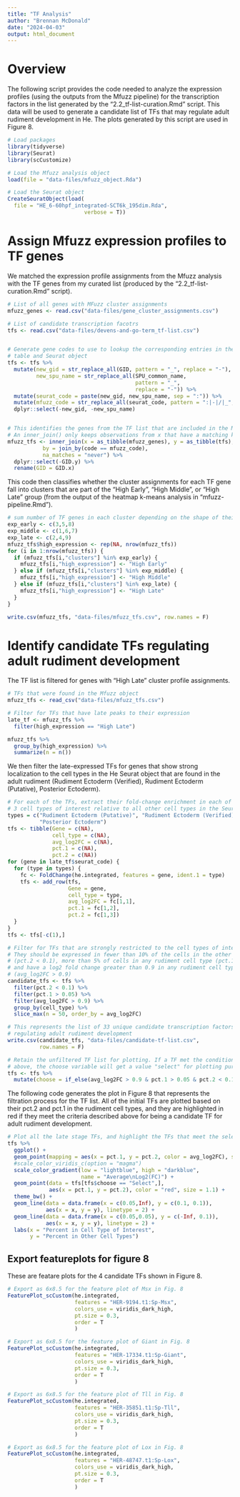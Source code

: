 ```yaml
---
title: "TF Analysis"
author: "Brennan McDonald"
date: "2024-04-03"
output: html_document
---
```


# Overview

The following script provides the code needed to analyze the expression profiles (using the outputs from the Mfuzz pipeline) for the transcription factors in the list generated by the "2.2_tf-list-curation.Rmd" script. This data will be used to generate a candidate list of TFs that may regulate adult rudiment development in He. The plots generated by this script are used in Figure 8.


```r
# Load packages
library(tidyverse)
library(Seurat)
library(scCustomize)
```


```r
# Load the Mfuzz analysis object
load(file = "data-files/mfuzz_object.Rda")

# Load the Seurat object
CreateSeuratObject(load(
  file = "HE_6-60hpf_integrated-SCT6k_195dim.Rda", 
                        verbose = T))
```


# Assign Mfuzz expression profiles to TF genes

We matched the expression profile assignments from the Mfuzz analysis with the TF genes from my curated list (produced by the "2.2_tf-list-curation.Rmd" script).

```r
# List of all genes with MFuzz cluster assignments
mfuzz_genes <- read.csv("data-files/gene_cluster_assignments.csv")

# List of candidate transcription facotrs
tfs <- read.csv("data-files/devens-and-go-term_tf-list.csv")


# Generate gene codes to use to lookup the corresponding entries in the Mfuzz 
# table and Seurat object
tfs <- tfs %>% 
  mutate(new_gid = str_replace_all(GID, pattern = "_", replace = "-"),
         new_spu_name = str_replace_all(SPU_common_name, 
                                        pattern = "_", 
                                        replace = "-")) %>% 
  mutate(seurat_code = paste(new_gid, new_spu_name, sep = ":")) %>% 
  mutate(mfuzz_code = str_replace_all(seurat_code, pattern = ":|-|/|_", replace = ".")) %>% 
  dplyr::select(-new_gid, -new_spu_name)


# This identifies the genes from the TF list that are included in the Mfuzz output
# An inner_join() only keeps observations from x that have a matching key in y.
mfuzz_tfs <- inner_join(x = as_tibble(mfuzz_genes), y = as_tibble(tfs),
           by = join_by(code == mfuzz_code),
           na_matches = "never") %>% 
  dplyr::select(-GID.y) %>% 
  rename(GID = GID.x)
```


This code then classifies whether the cluster assignments for each TF gene fall into clusters that are part of the "High Early", "High Middle", or "High Late" group (from the output of the heatmap k-means analysis in "mfuzz-pipeline.Rmd").

```r
# sum number of TF genes in each cluster depending on the shape of their expression profiles
exp_early <- c(3,5,8)
exp_middle <- c(1,6,7)
exp_late <- c(2,4,9)
mfuzz_tfs$high_expression <- rep(NA, nrow(mfuzz_tfs))
for (i in 1:nrow(mfuzz_tfs)) {
  if (mfuzz_tfs[i,"clusters"] %in% exp_early) {
    mfuzz_tfs[i,"high_expression"] <- "High Early"
  } else if (mfuzz_tfs[i,"clusters"] %in% exp_middle) {
    mfuzz_tfs[i,"high_expression"] <- "High Middle"
  } else if (mfuzz_tfs[i,"clusters"] %in% exp_late) {
    mfuzz_tfs[i,"high_expression"] <- "High Late"
  }
}

write.csv(mfuzz_tfs, "data-files/mfuzz_tfs.csv", row.names = F)
```


# Identify candidate TFs regulating adult rudiment development

The TF list is filtered for genes with "High Late" cluster profile assignments.

```r
# TFs that were found in the Mfuzz object
mfuzz_tfs <- read_csv("data-files/mfuzz_tfs.csv")

# Filter for TFs that have late peaks to their expression
late_tf <- mfuzz_tfs %>% 
  filter(high_expression == "High Late")

mfuzz_tfs %>% 
  group_by(high_expression) %>% 
  summarize(n = n())
```


We then filter the late-expressed TFs for genes that show strong localization to the cell types in the He Seurat object that are found in the adult rudiment (Rudiment Ectoderm (Verified), Rudiment Ectoderm (Putative), Posterior Ectoderm).

```r
# For each of the TFs, extract their fold-change enrichment in each of the 
# 3 cell types of interest relative to all other cell types in the Seurat object
types = c("Rudiment Ectoderm (Putative)", "Rudiment Ectoderm (Verified)", 
          "Posterior Ectoderm")
tfs <- tibble(Gene = c(NA),
              cell_type = c(NA),
              avg_log2FC = c(NA),
              pct.1 = c(NA),
              pct.2 = c(NA))
for (gene in late_tf$seurat_code) {
  for (type in types) {
    fc <- FoldChange(he.integrated, features = gene, ident.1 = type)
    tfs <- add_row(tfs, 
                   Gene = gene,
                   cell_type = type,
                   avg_log2FC = fc[1,1],
                   pct.1 = fc[1,2],
                   pct.2 = fc[1,3])
  }
}
tfs <- tfs[-c(1),]

# Filter for TFs that are strongly restricted to the cell types of interest
# They should be expressed in fewer than 10% of the cells in the other cell types
# (pct.2 < 0.1), more than 5% of cells in any rudiment cell type (pct.1 > 0.05),
# and have a log2 fold change greater than 0.9 in any rudiment cell type 
# (avg_log2FC > 0.9)
candidate_tfs <- tfs %>% 
  filter(pct.2 < 0.1) %>% 
  filter(pct.1 > 0.05) %>% 
  filter(avg_log2FC > 0.9) %>% 
  group_by(cell_type) %>% 
  slice_max(n = 50, order_by = avg_log2FC)

# This represents the list of 33 unique candidate transcription factors for 
# regulating adult rudiment development
write.csv(candidate_tfs, "data-files/candidate-tf-list.csv",
          row.names = F)

# Retain the unfiltered TF list for plotting. If a TF met the conditions described
# above, the choose variable will get a value "select" for plotting purposes
tfs <- tfs %>%
  mutate(choose = if_else(avg_log2FC > 0.9 & pct.1 > 0.05 & pct.2 < 0.1, "Select", "No"))
```


The following code generates the plot in Figure 8 that represents the filtration process for the TF list. All of the initial TFs are plotted based on their pct.2 and pct.1 in the rudiment cell types, and they are highlighted in red if they meet the criteria described above for being a candidate TF for adult rudiment development.

```r
# Plot all the late stage TFs, and highlight the TFs that meet the selection criteria
tfs %>% 
  ggplot() + 
  geom_point(mapping = aes(x = pct.1, y = pct.2, color = avg_log2FC), size = 0.9) + 
  #scale_color_viridis_c(option = "magma")
  scale_color_gradient(low = "lightblue", high = "darkblue",
                       name = "Average\nLog2(FC)") +
  geom_point(data = tfs[tfs$choose == "Select",], 
             aes(x = pct.1, y = pct.2), color = "red", size = 1.1) +
  theme_bw() +
  geom_line(data = data.frame(x = c(0.05,Inf), y = c(0.1, 0.1)), 
            aes(x = x, y = y), linetype = 2) +
  geom_line(data = data.frame(x = c(0.05,0.05), y = c(-Inf, 0.1)), 
            aes(x = x, y = y), linetype = 2) +
  labs(x = "Percent in Cell Type of Interest",
       y = "Percent in Other Cell Types")
```


## Export featureplots for figure 8

These are featare plots for the 4 candidate TFs shown in Figure 8.

```r
# Export as 6x8.5 for the feature plot of Msx in Fig. 8
FeaturePlot_scCustom(he.integrated, 
                     features = "HER-9194.t1:Sp-Msx",
                     colors_use = viridis_dark_high,
                     pt.size = 0.3,
                     order = T
                     )

# Export as 6x8.5 for the feature plot of Giant in Fig. 8
FeaturePlot_scCustom(he.integrated, 
                     features = "HER-17334.t1:Sp-Giant",
                     colors_use = viridis_dark_high,
                     pt.size = 0.3,
                     order = T
                     )

# Export as 6x8.5 for the feature plot of Tll in Fig. 8
FeaturePlot_scCustom(he.integrated, 
                     features = "HER-35851.t1:Sp-Tll",
                     colors_use = viridis_dark_high,
                     pt.size = 0.3,
                     order = T
                     )

# Export as 6x8.5 for the feature plot of Lox in Fig. 8
FeaturePlot_scCustom(he.integrated, 
                     features = "HER-48747.t1:Sp-Lox",
                     colors_use = viridis_dark_high,
                     pt.size = 0.3,
                     order = T
                     )
```



